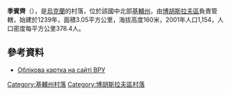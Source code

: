 {{coord|49|31|29|N|30|46|42|E|scale:30000|display=title}}

'''季賓齊'''（{{lang-uk|Дибинці}}），是[[烏克蘭|烏克蘭]]的村落，位於該國中北部[[基輔州|基輔州]]，由[[博胡斯拉夫區|博胡斯拉夫區]]負責管轄，始建於1239年，面積3.05平方公里，海拔高度160米，2001年人口1,154，人口密度每平方公里378.4人。

==參考資料==
* [http://gska2.rada.gov.ua/pls/z7502/A005?rdat1=11.04.2015&rf7571=15136 Облікова картка на сайті ВРУ]{{dead link|date=2017年12月 |bot=InternetArchiveBot |fix-attempted=yes }}

{{DEFAULTSORT:Дибинці}}
[[Category:基輔州村落|Category:基輔州村落]]
[[Category:博胡斯拉夫區村落|Category:博胡斯拉夫區村落]]


{{Kiev-geo-stub}}